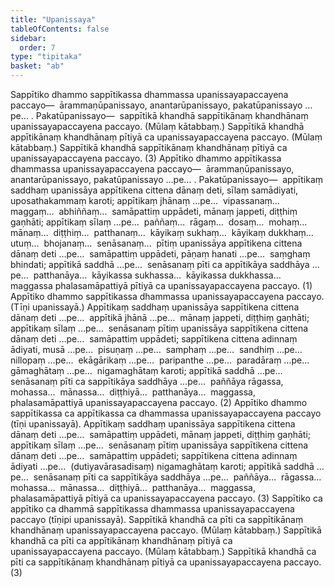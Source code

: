 ```yaml
---
title: "Upanissaya"
tableOfContents: false
sidebar:
  order: 7
type: "tipitaka"
basket: "ab"
---
```



<DynamicBreadcrumb />

<Division number="159">

<Paragraph number="4422">
Sappītiko dhammo sappītikassa dhammassa upanissayapaccayena paccayo—  ārammaṇūpanissayo, anantarūpanissayo, pakatūpanissayo …pe… . <Emphasis>Pakatūpanissayo</Emphasis>—  sappītikā khandhā sappītikānaṃ khandhānaṃ upanissayapaccayena paccayo. (Mūlaṃ kātabbaṃ.) Sappītikā khandhā appītikānaṃ khandhānaṃ pītiyā ca upanissayapaccayena paccayo. (Mūlaṃ kātabbaṃ.) Sappītikā khandhā sappītikānaṃ khandhānaṃ pītiyā ca upanissayapaccayena paccayo. (3)
</Paragraph>

</Division>
<Division number="160">

<Paragraph number="4423">
Appītiko dhammo appītikassa dhammassa upanissayapaccayena paccayo—  ārammaṇūpanissayo, anantarūpanissayo, pakatūpanissayo …pe… . <Emphasis>Pakatūpanissayo</Emphasis>—  appītikaṃ saddhaṃ upanissāya appītikena cittena dānaṃ deti, sīlaṃ samādiyati, uposathakammaṃ karoti; appītikaṃ jhānaṃ …pe…  vipassanaṃ…  maggaṃ…  abhiññaṃ…  samāpattiṃ uppādeti, mānaṃ jappeti, diṭṭhiṃ gaṇhāti; appītikaṃ sīlaṃ …pe…  paññaṃ…  rāgaṃ…  dosaṃ…  mohaṃ…  mānaṃ…  diṭṭhiṃ…  patthanaṃ…  kāyikaṃ sukhaṃ…  kāyikaṃ dukkhaṃ…  utuṃ…  bhojanaṃ…  senāsanaṃ…  pītiṃ upanissāya appītikena cittena dānaṃ deti …pe…  samāpattiṃ uppādeti, pāṇaṃ hanati …pe…  saṃghaṃ bhindati; appītikā saddhā …pe…  senāsanaṃ pīti ca appītikāya saddhāya …pe…  patthanāya…  kāyikassa sukhassa…  kāyikassa dukkhassa…  maggassa phalasamāpattiyā pītiyā ca upanissayapaccayena paccayo. (1)
</Paragraph>

<Paragraph number="4424">
Appītiko dhammo sappītikassa dhammassa upanissayapaccayena paccayo. (Tīṇi upanissayā.) Appītikaṃ saddhaṃ upanissāya sappītikena cittena dānaṃ deti …pe…  appītikā jhānā …pe…  mānaṃ jappeti, diṭṭhiṃ gaṇhāti; appītikaṃ sīlaṃ …pe…  senāsanaṃ pītiṃ upanissāya sappītikena cittena dānaṃ deti …pe…  samāpattiṃ uppādeti; sappītikena cittena adinnaṃ ādiyati, musā …pe…  pisuṇaṃ …pe…  samphaṃ …pe…  sandhiṃ …pe…  nillopaṃ …pe…  ekāgārikaṃ …pe…  paripanthe …pe…  paradāraṃ …pe…  gāmaghātaṃ …pe…  nigamaghātaṃ karoti; appītikā saddhā …pe…  senāsanaṃ pīti ca sappītikāya saddhāya …pe…  paññāya rāgassa, mohassa…  mānassa…  diṭṭhiyā…  patthanāya…  maggassa, phalasamāpattiyā upanissayapaccayena paccayo. (2)
</Paragraph>

<Paragraph number="4425">
Appītiko dhammo sappītikassa ca appītikassa ca dhammassa upanissayapaccayena paccayo (tīṇi upanissayā). Appītikaṃ saddhaṃ upanissāya sappītikena cittena dānaṃ deti …pe…  samāpattiṃ uppādeti, mānaṃ jappeti, diṭṭhiṃ gaṇhāti; appītikaṃ sīlaṃ …pe…  senāsanaṃ pītiṃ upanissāya sappītikena cittena dānaṃ deti …pe…  samāpattiṃ uppādeti; sappītikena cittena adinnaṃ ādiyati …pe…  (dutiyavārasadisaṃ) nigamaghātaṃ karoti; appītikā saddhā …pe…  senāsanaṃ pīti ca sappītikāya saddhāya …pe…  paññāya…  rāgassa…  mohassa…  mānassa…  diṭṭhiyā…  patthanāya…  maggassa, phalasamāpattiyā pītiyā ca upanissayapaccayena paccayo. (3)
</Paragraph>

<Paragraph number="4426">
Sappītiko ca appītiko ca dhammā sappītikassa dhammassa upanissayapaccayena paccayo (tīṇipi upanissayā). Sappītikā khandhā ca pīti ca sappītikānaṃ khandhānaṃ upanissayapaccayena paccayo. (Mūlaṃ kātabbaṃ.) Sappītikā khandhā ca pīti ca appītikānaṃ khandhānaṃ pītiyā ca upanissayapaccayena paccayo. (Mūlaṃ kātabbaṃ.) Sappītikā khandhā ca pīti ca sappītikānaṃ khandhānaṃ pītiyā ca upanissayapaccayena paccayo. (3)
</Paragraph>
</Division>